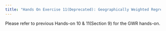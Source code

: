 ```yaml
---
title: "Hands On Exercise 11(Deprecated): Geographically Weighted Regression"
---
```


Please refer to previous Hands-on 10 & 11(Section 9) for the GWR hands-on.
